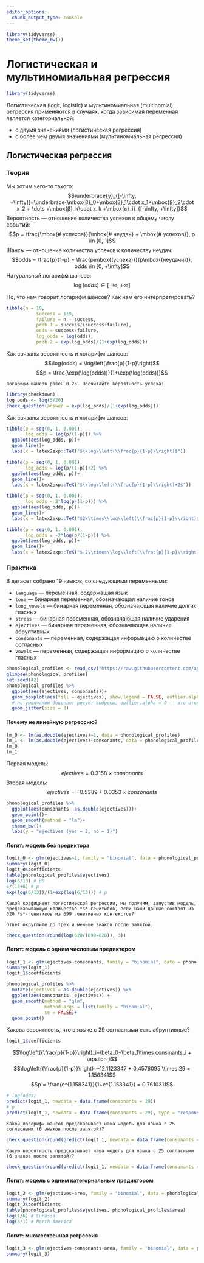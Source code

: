 ```yaml
---
editor_options: 
  chunk_output_type: console
---
```


```r
library(tidyverse)
theme_set(theme_bw())
```


# Логистическая и мультиномиальная регрессия

```r
library(tidyverse)
```

Логистическая (logit, logistic) и мультиномиальная (multinomial) регрессия применяются в случаях, когда зависимая переменная является категориальной:

* с двумя значениями (логистическая регрессия)
* с более чем двумя значениями (мультиномиальная регрессия)

## Логистическая регрессия
### Теория
Мы хотим чего-то такого:
$$\underbrace{y}_{[-\infty, +\infty]}=\underbrace{\mbox{β}_0+\mbox{β}_1\cdot x_1+\mbox{β}_2\cdot x_2 + \dots +\mbox{β}_k\cdot x_k +\mbox{ε}_i}_{[-\infty, +\infty]}$$
Вероятность — отношение количества успехов к общему числу событий:
$$p = \frac{\mbox{# успехов}}{\mbox{# неудач} + \mbox{# успехов}}, p \in [0, 1]$$
Шансы — отношение количества успехов к количеству неудач:
$$odds = \frac{p}{1-p} = \frac{p\mbox{(успеха)}}{p\mbox{(неудачи)}}, odds \in [0, +\infty]$$
Натуральный логарифм шансов:
$$\log(odds) \in [-\infty, +\infty]$$

Но, что нам говорит логарифм шансов? Как нам его интерпретировать?

```r
tibble(n = 10,
           success = 1:9,
           failure = n - success,
           prob.1 = success/(success+failure),
           odds = success/failure,
           log_odds = log(odds),
           prob.2 = exp(log_odds)/(1+exp(log_odds)))
```

Как связаны вероятность и логарифм шансов:
$$\log(odds) = \log\left(\frac{p}{1-p}\right)$$
$$p = \frac{\exp(\log(odds))}{1+\exp(\log(odds))}$$

```block
Логарифм шансов равен 0.25. Посчитайте вероятность успеха:
```

```r
library(checkdown)
log_odds <- log(5/20)
check_question(answer = exp(log_odds)/(1+exp(log_odds)))
```

Как связаны вероятность и логарифм шансов:

```r
tibble(p = seq(0, 1, 0.001),
       log_odds = log(p/(1-p))) %>% 
  ggplot(aes(log_odds, p))+
  geom_line()+
  labs(x = latex2exp::TeX("$\\log\\left(\\frac{p}{1-p}\\right)$"))

tibble(p = seq(0, 1, 0.001),
       log_odds = log(p/(1-p))+2) %>% 
  ggplot(aes(log_odds, p))+
  geom_line()+
  labs(x = latex2exp::TeX("$\\log\\left(\\frac{p}{1-p}\\right)+2$"))

tibble(p = seq(0, 1, 0.001),
       log_odds = 2*log(p/(1-p))) %>% 
  ggplot(aes(log_odds, p))+
  geom_line()+
  labs(x = latex2exp::TeX("$2\\times\\log\\left(\\frac{p}{1-p}\\right)$"))

tibble(p = seq(0, 1, 0.001),
       log_odds = -2*log(p/(1-p))) %>% 
  ggplot(aes(log_odds, p))+
  geom_line()+
  labs(x = latex2exp::TeX("$-2\\times\\log\\left(\\frac{p}{1-p}\\right)$"))
```

### Практика

В датасет собрано 19 языков, со следующими переменными:

* `language` --- переменная, содержащая язык
* `tone` --- бинарная переменная, обозначающая наличие тонов
* `long_vowels` --- бинарная переменная, обозначающая наличие долгих гласных
* `stress` --- бинарная переменная, обозначающая наличие ударения
* `ejectives` --- бинарная переменная, обозначающая наличие абруптивных
* `consonants` --- переменная, содержащая информацию о количестве согласных
* `vowels` --- переменная, содержащая информацию о количестве гласных

```r
phonological_profiles <- read_csv("https://raw.githubusercontent.com/agricolamz/2021_da4l/master/data/phonological_profiles.csv")
glimpse(phonological_profiles)
set.seed(42)
phonological_profiles %>% 
  ggplot(aes(ejectives, consonants))+
  geom_boxplot(aes(fill = ejectives), show.legend = FALSE, outlier.alpha = 0)+ 
  # по умолчанию боксплот рисует выбросы, outlier.alpha = 0 -- это отключает
  geom_jitter(size = 3)
```

#### Почему не линейную регрессию?

```r
lm_0 <- lm(as.double(ejectives)~1, data = phonological_profiles)
lm_1 <- lm(as.double(ejectives)~consonants, data = phonological_profiles)
lm_0
lm_1
```
Первая модель:
$$ejectives = 0.3158 \times consonants$$
Вторая модель:
$$ejectives = -0.5389 + 0.0353 \times consonants$$

```r
phonological_profiles %>% 
  ggplot(aes(consonants, as.double(ejectives)))+
  geom_point()+
  geom_smooth(method = "lm")+
  theme_bw()+
  labs(y = "ejectives (yes = 2, no = 1)")
```

#### Логит: модель без предиктора

```r
logit_0 <- glm(ejectives~1, family = "binomial", data = phonological_profiles)
summary(logit_0)
logit_0$coefficients
table(phonological_profiles$ejectives)
log(6/13) # β0
6/(13+6) # p
exp(log(6/13))/(1+exp(log(6/13))) # p
```

```block
Какой коэфициент логистической регрессии, мы получим, запустив модель, предсказывающую количество *s*-генитивов, если наши данные состоят из 620 *s*-генитивов из 699 генетивных контекстов?

Ответ округлите до трех и меньше знаков после запятой.
```

```r
check_question(round(log(620/(699-620)), 3))
```

#### Логит: модель c одним числовым предиктором
```r
logit_1 <- glm(ejectives~consonants, family = "binomial", data = phonological_profiles)
summary(logit_1)
logit_1$coefficients

phonological_profiles %>% 
  mutate(ejectives = as.double(ejectives)) %>% 
  ggplot(aes(consonants, ejectives)) +
  geom_smooth(method = "glm", 
              method.args = list(family = "binomial"),
              se = FALSE)+
  geom_point()
```

Какова вероятность, что в языке с 29 согласными есть абруптивные?
```r
logit_1$coefficients
```

$$\log\left({\frac{p}{1-p}}\right)_i=\beta_0+\beta_1\times consinants_i + \epsilon_i$$
$$\log\left({\frac{p}{1-p}}\right)=-12.1123347 + 0.4576095 \times 29 = 1.158341$$
$$p = \frac{e^{1.158341}}{1+e^{1.158341}} = 0.7610311$$

```r
# log(odds)
predict(logit_1, newdata = data.frame(consonants = 29))
# p
predict(logit_1, newdata = data.frame(consonants = 29), type = "response")
```

```block
Какой логорифм шансов предсказывает наша модель для языка с 25 согласными (6 знаков после запятой)?
```

```r
check_question(round(predict(logit_1, newdata = data.frame(consonants = 25)), 6))
```

```block
Какую вероятность предсказывает наша модель для языка с 25 согласными (6 знаков после запятой)?
```
```r
check_question(round(predict(logit_1, newdata = data.frame(consonants = 25), type = "response"), 6))
```

#### Логит: модель c одним категориальным предиктором
```r
logit_2 <- glm(ejectives~area, family = "binomial", data = phonological_profiles)
summary(logit_2)
logit_2$coefficients
table(phonological_profiles$ejectives, phonological_profiles$area)
log(1/6) # Eurasia
log(3/1) # North America
```

#### Логит: множественная регрессия
```r
logit_3 <- glm(ejectives~consonants+area, family = "binomial", data = phonological_profiles)
summary(logit_3)
```
